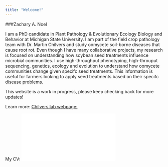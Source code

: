 ```yaml
---
title: "Welcome!"
---
```


###Zachary A. Noel

I am a PhD candidate in Plant Pathology & Evolutionary Ecology Biology and Behavior at Michigan State University. I am part of the field crop pathology team with Dr. Martin Chilvers and study oomycete soil-borne diseases that cause root rot. Even though I have many collaborative projects, my research is focused on understanding how soybean seed treatments influence microbial communities. I use high-throughput phenotyping, high-throuput sequencing, genetics, ecology and evolution to understand how oomycete communities change given specifc seed treatments. This information is useful for farmers looking to apply seed treatments based on their specifc disease problems. 

This website is a work in progress, please keep checking back for more updates!

Learn more: 
[Chilvers lab webpage:](https://fieldcroppathology.msu.edu/)  
<div style="width:10000px; height:120000px">
My CV: ![My CV](ZAN_CV.pdf)
</div>